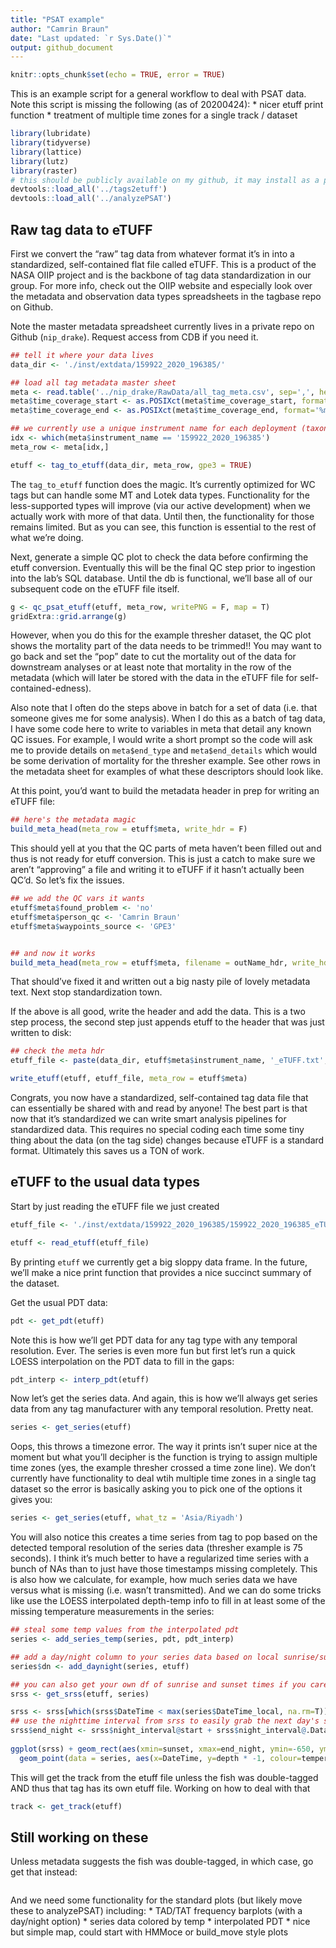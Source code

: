 ```yaml
---
title: "PSAT example"
author: "Camrin Braun"
date: "Last updated: `r Sys.Date()`"
output: github_document
---
```


```r
knitr::opts_chunk$set(echo = TRUE, error = TRUE)
```

This is an example script for a general workflow to deal with PSAT data. Note this script is missing the following (as of 20200424):
  * nicer etuff print function
  * treatment of multiple time zones for a single track / dataset

```r
library(lubridate)
library(tidyverse)
library(lattice)
library(lutz)
library(raster)
# this should be publicly available on my github, it may install as a package but can definitely just load_all
devtools::load_all('../tags2etuff') 
devtools::load_all('../analyzePSAT')
```

## Raw tag data to eTUFF
First we convert the "raw" tag data from whatever format it's in into a standardized, self-contained flat file called eTUFF. This is a product of the NASA OIIP project and is the backbone of tag data standardization in our group. For more info, check out the OIIP website and especially look over the metadata and observation data types spreadsheets in the tagbase repo on Github.

Note the master metadata spreadsheet currently lives in a private repo on Github (`nip_drake`). Request access from CDB if you need it.

```r

## tell it where your data lives
data_dir <- './inst/extdata/159922_2020_196385/'

## load all tag metadata master sheet
meta <- read.table('../nip_drake/RawData/all_tag_meta.csv', sep=',', header=T, blank.lines.skip = F, skip=0, stringsAsFactors = F)
meta$time_coverage_start <- as.POSIXct(meta$time_coverage_start, format='%m/%d/%y', tz='UTC')
meta$time_coverage_end <- as.POSIXct(meta$time_coverage_end, format='%m/%d/%y', tz='UTC')

## we currently use a unique instrument name for each deployment (taxonserialnumber_deploymentyear_tagPTT)
idx <- which(meta$instrument_name == '159922_2020_196385')
meta_row <- meta[idx,]

etuff <- tag_to_etuff(data_dir, meta_row, gpe3 = TRUE)

```

The `tag_to_etuff` function does the magic. It's currently optimized for WC tags but can handle some MT and Lotek data types. Functionality for the less-supported types will improve (via our active development) when we actually work with more of that data. Until then, the functionality for those remains limited. But as you can see, this function is essential to the rest of what we're doing.


Next, generate a simple QC plot to check the data before confirming the etuff conversion. Eventually this will be the final QC step prior to ingestion into the lab's SQL database. Until the db is functional, we'll base all of our subsequent code on the eTUFF file itself.
```r
g <- qc_psat_etuff(etuff, meta_row, writePNG = F, map = T)
gridExtra::grid.arrange(g)

```

However, when you do this for the example thresher dataset, the QC plot shows the mortality part of the data needs to be trimmed!! You may want to go back and set the "pop" date to cut the mortality out of the data for downstream analyses or at least note that mortality in the row of the metadata (which will later be stored with the data in the eTUFF file for self-contained-edness).

Also note that I often do the steps above in batch for a set of data (i.e. that someone gives me for some analysis). When I do this as a batch of tag data, I have some code here to write to variables in meta that detail any known QC issues. For example, I would write a short prompt so the code will ask me to provide details on `meta$end_type` and `meta$end_details` which would be some derivation of mortality for the thresher example. See other rows in the metadata sheet for examples of what these descriptors should look like.

At this point, you'd want to build the metadata header in prep for writing an eTUFF file:

```r

## here's the metadata magic
build_meta_head(meta_row = etuff$meta, write_hdr = F)

```

This should yell at you that the QC parts of meta haven't been filled out and thus is not ready for etuff conversion. This is just a catch to make sure we aren't "approving" a file and writing it to eTUFF if it hasn't actually been QC'd. So let's fix the issues.

```r
## we add the QC vars it wants
etuff$meta$found_problem <- 'no'
etuff$meta$person_qc <- 'Camrin Braun'
etuff$meta$waypoints_source <- 'GPE3'


## and now it works
build_meta_head(meta_row = etuff$meta, filename = outName_hdr, write_hdr = F)

```

That should've fixed it and written out a big nasty pile of lovely metadata text. Next stop standardization town.

If the above is all good, write the header and add the data. This is a two step process, the second step just appends etuff to the header that was just written to disk:

```r

## check the meta hdr
etuff_file <- paste(data_dir, etuff$meta$instrument_name, '_eTUFF.txt', sep='')

write_etuff(etuff, etuff_file, meta_row = etuff$meta)

```

Congrats, you now have a standardized, self-contained tag data file that can essentially be shared with and read by anyone! The best part is that now that it's standardized we can write smart analysis pipelines for standardized data. This requires no special coding each time some tiny thing about the data (on the tag side) changes because eTUFF is a standard format. Ultimately this saves us a TON of work.

## eTUFF to the usual data types

Start by just reading the eTUFF file we just created
```r
etuff_file <- './inst/extdata/159922_2020_196385/159922_2020_196385_eTUFF.txt'

etuff <- read_etuff(etuff_file)

```

By printing `etuff` we currently get a big sloppy data frame. In the future, we'll make a nice print function that provides a nice succinct summary of the dataset.

Get the usual PDT data:
```r
pdt <- get_pdt(etuff)
```

Note this is how we'll get PDT data for any tag type with any temporal resolution. Ever. The series is even more fun but first let's run a quick LOESS interpolation on the PDT data to fill in the gaps:

```r
pdt_interp <- interp_pdt(etuff)
```

Now let's get the series data. And again, this is how we'll always get series data from any tag manufacturer with any temporal resolution. Pretty neat.

```r
series <- get_series(etuff)
```

Oops, this throws a timezone error. The way it prints isn't super nice at the moment but what you'll decipher is the function is trying to assign multiple time zones (yes, the example thresher crossed a time zone line). We don't currently have functionality to deal wtih multiple time zones in a single tag dataset so the error is basically asking you to pick one of the options it gives you:
```r
series <- get_series(etuff, what_tz = 'Asia/Riyadh')
```


You will also notice this creates a time series from tag to pop based on the detected temporal resolution of the series data (thresher example is 75 seconds). I think it's much better to have a regularized time series with a bunch of NAs than to just have those timestamps missing completely. This is also how we calculate, for example, how much series data we have versus what is missing (i.e. wasn't transmitted). And we can do some tricks like use the LOESS interpolated depth-temp info to fill in at least some of the missing temperature measurements in the series:

```r
## steal some temp values from the interpolated pdt
series <- add_series_temp(series, pdt, pdt_interp)

## add a day/night column to your series data based on local sunrise/sunset times
series$dn <- add_daynight(series, etuff)

## you can also get your own df of sunrise and sunset times if you care (this is happening under the hood in add_daynight above) 
srss <- get_srss(etuff, series)


```

```r

srss <- srss[which(srss$DateTime < max(series$DateTime_local, na.rm=T)),]
## use the nighttime interval from srss to easily grab the next day's sunrise as the "end of night" period for plotting
srss$end_night <- srss$night_interval@start + srss$night_interval@.Data
  
ggplot(srss) + geom_rect(aes(xmin=sunset, xmax=end_night, ymin=-650, ymax=0), alpha=0.25, colour='grey') +
  geom_point(data = series, aes(x=DateTime, y=depth * -1, colour=temperature)) + ylim(-650,0)

```


This will get the track from the etuff file unless the fish was double-tagged AND thus that tag has its own etuff file. Working on how to deal with that
```r
track <- get_track(etuff)

```



## Still working on these

Unless metadata suggests the fish was double-tagged, in which case, go get that instead:
```r

```


And we need some functionality for the standard plots (but likely move these to analyzePSAT) including:
  * TAD/TAT frequency barplots (with a day/night option)
  * series data colored by temp
  * interpolated PDT
  * nice but simple map, could start with HMMoce or build_move style plots
